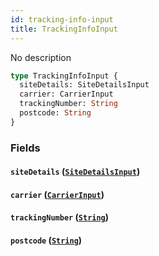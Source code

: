 ```yaml
---
id: tracking-info-input
title: TrackingInfoInput
---
```


No description

```graphql
type TrackingInfoInput {
  siteDetails: SiteDetailsInput
  carrier: CarrierInput
  trackingNumber: String
  postcode: String
}
```

### Fields

#### `siteDetails` ([`SiteDetailsInput`](../../label-service/inputs/site-details-input))

#### `carrier` ([`CarrierInput`](../../label-service/inputs/carrier-input))

#### `trackingNumber` ([`String`](../../label-service/scalars/string))

#### `postcode` ([`String`](../../label-service/scalars/string))
